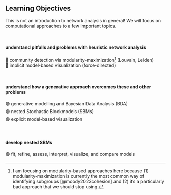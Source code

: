 ## Learning Objectives

[This is not an introduction to network analysis in general! We will focus on computational approaches to a few important topics.]{.nord-light}

<br>

#### understand pitfalls and problems with heuristic network analysis

🔴 community detection via modularity-maximization^[I am focusing on modularity-based approaches here because (1) modularity-maximization is currently the most common way of identifying subgroups [@moody2023cohesion] and (2) it's a particularly bad approach that we should stop using.] [(Louvain, Leiden)]{.nord-light}<br>
🔴 implicit model-based visualization [(force-directed)]{.nord-light}

<br>

#### understand how a generative approach overcomes these and other problems

🟢 generative modelling and Bayesian Data Analysis (BDA)<br>
🟢 nested Stochastic Blockmodels (SBMs)<br>
🟢 explicit model-based visualization

<br>

#### develop nested SBMs

🟢 fit, refine, assess, interpret, visualize, and compare models
